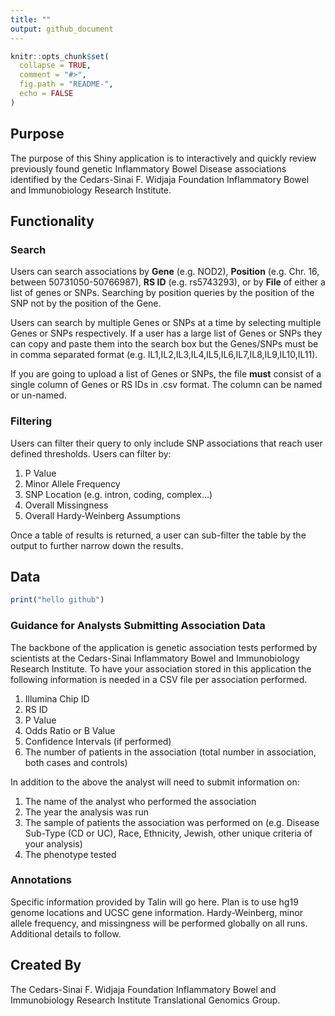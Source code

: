 ```yaml
---
title: ""
output: github_document
---
```


```r

knitr::opts_chunk$set(
  collapse = TRUE,
  comment = "#>",
  fig.path = "README-",
  echo = FALSE
)
```

## Purpose
The purpose of this Shiny application is to interactively and quickly review previously found genetic Inflammatory Bowel Disease associations identified by the Cedars-Sinai F. Widjaja Foundation Inflammatory Bowel and Immunobiology Research Institute.

## Functionality
### Search
Users can search associations by **Gene** (e.g. NOD2), **Position** (e.g. Chr. 16, between 50731050-50766987), **RS ID** (e.g. rs5743293), or by **File** of either a list of genes or SNPs. Searching by position queries by the position of the SNP not by the position of the Gene. 

Users can search by multiple Genes or SNPs at a time by selecting multiple Genes or SNPs respectively. If a user has a large list of Genes or SNPs they can copy and paste them into the search box but the Genes/SNPs must be in comma separated format (e.g. IL1,IL2,IL3,IL4,IL5,IL6,IL7,IL8,IL9,IL10,IL11).

If you are going to upload a list of Genes or SNPs, the file **must** consist of a single column of Genes or RS IDs in .csv format. The column can be named or un-named. 

### Filtering
Users can filter their query to only include SNP associations that reach user defined thresholds. Users can filter by:

1. P Value
2. Minor Allele Frequency
3. SNP Location (e.g. intron, coding, complex...)
4. Overall Missingness
5. Overall Hardy-Weinberg Assumptions

Once a table of results is returned, a user can sub-filter the table by the output to further narrow down the results. 

## Data 

```r
print("hello github")
```

### Guidance for Analysts Submitting Association Data
The backbone of the application is genetic association tests performed by scientists at the Cedars-Sinai Inflammatory Bowel and Immunobiology Research Institute. To have your association stored in this application the following information is needed in a CSV file per association performed.

1. Illumina Chip ID
2. RS ID
3. P Value
4. Odds Ratio or B Value 
5. Confidence Intervals (if performed)
6. The number of patients in the association (total number in association, both cases and controls)

In addition to the above the analyst will need to submit information on:

1. The name of the analyst who performed the association
2. The year the analysis was run
3. The sample of patients the association was performed on (e.g. Disease Sub-Type (CD or UC), Race, Ethnicity, Jewish, other unique criteria of your analysis)
4. The phenotype tested


### Annotations
Specific information provided by Talin will go here. Plan is to use hg19 genome locations and UCSC gene information.
Hardy-Weinberg, minor allele frequency, and missingness will be performed globally on all runs. Additional details to follow. 

## Created By
The Cedars-Sinai F. Widjaja Foundation Inflammatory Bowel and Immunobiology Research Institute Translational Genomics Group.




